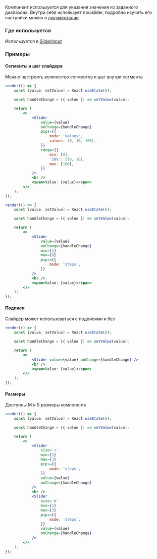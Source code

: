 Компонент используется для указания значения из заданного диапазона. Внутри себя использует nouislider, подробно изучить его настройки можно в [документации](https://refreshless.com/nouislider/pips/)

### Где используется

Используется в [SliderInput](/docs/components-forms-inputs-sliderinput--slider-input)

### Примеры

#### Сегменты и шаг слайдера

Можно настроить количество сегментов и шаг внутри сегмента

```jsx live
render(() => {
    const [value, setValue] = React.useState(0);

    const handleChange = ({ value }) => setValue(value);

    return (
        <>
            <Slider
                value={value}
                onChange={handleChange}
                pips={{
                    mode: 'values',
                    values: [0, 10, 100],
                }}
                range={{
                    min: [0],
                    '50%': [10, 10],
                    max: [100],
                }}
            />
            <br />
            <span>Value: {value}</span>
        </>
    );
});
```

```jsx live
render(() => {
    const [value, setValue] = React.useState(0);

    const handleChange = ({ value }) => setValue(value);

    return (
        <>
            <Slider
                value={value}
                onChange={handleChange}
                min={1}
                max={8}
                pips={{
                    mode: 'steps',
                }}
            />
            <br />
            <span>Value: {value}</span>
        </>
    );
});
```

#### Подписи

Слайдер может использоваться с подписями и без

```jsx live
render(() => {
    const [value, setValue] = React.useState(0);

    const handleChange = ({ value }) => setValue(value);

    return (
        <>
            <Slider value={value} onChange={handleChange} />
            <br />
            <span>Value: {value}</span>
        </>
    );
});
```

#### Размеры

Доступны M и S размеры компонента

```jsx live
render(() => {
    const [value, setValue] = React.useState(0);

    const handleChange = ({ value }) => setValue(value);

    return (
        <>
            <Slider
                size='s'
                min={1}
                max={3}
                pips={{
                    mode: 'steps',
                }}
                value={value}
                onChange={handleChange}
            />
            <br />
            <Slider
                size='m'
                min={1}
                max={3}
                pips={{
                    mode: 'steps',
                }}
                value={value}
                onChange={handleChange}
            />
        </>
    );
});
```
